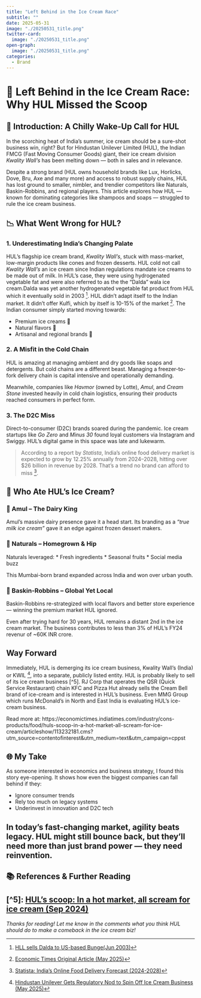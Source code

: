 ```yaml
---
title: "Left Behind in the Ice Cream Race"
subtitle: ""
date: 2025-05-31
image: "./20250531_title.png"
twitter-card:
  image: "./20250531_title.png"
open-graph:
  image: "./20250531_title.png"
categories:
  - Brand
---
```


# 🍦 Left Behind in the Ice Cream Race: Why HUL Missed the Scoop

## 🧊 Introduction: A Chilly Wake-Up Call for HUL
In the scorching heat of India's summer, ice cream should be a sure-shot business win, right? But for Hindustan Unilever Limited (HUL), the Indian FMCG (Fast Moving Consumer Goods) giant, their ice cream division *Kwality Wall’s* has been melting down — both in sales and in relevance.

Despite a strong brand (HUL owns household brands like Lux, Horlicks, Dove, Bru, Axe and many more) and access to robust supply chains, HUL has lost ground to smaller, nimbler, and trendier competitors like Naturals, Baskin-Robbins, and regional players. This article explores how HUL — known for dominating categories like shampoos and soaps — struggled to rule the ice cream business.

## 📉 What Went Wrong for HUL?
### 1. **Underestimating India's Changing Palate**
HUL’s flagship ice cream brand, *Kwality Wall’s*, stuck with mass-market, low-margin products like cones and frozen desserts. HUL cold not call *Kwality Wall’s* an ice cream since Indian regulations mandate ice creams to be made out of milk. In HUL's case, they were using hydrogenated vegetable fat and were also referred to as the the "Dalda" wala ice cream.Dalda was yet another hydrogenated vegetable fat product from HUL which it eventually sold in 2003 [^1]. HUL didn’t adapt itself to the Indian market. It didn't offer Kulfi, which by itself is 10-15% of the market [^2]. The Indian consumer simply started moving towards:

* Premium ice creams 🍨
* Natural flavors 🥭
* Artisanal and regional brands 🌿

### 2. **A Misfit in the Cold Chain**
HUL is amazing at managing ambient and dry goods like soaps and detergents. But cold chains are a different beast. Managing a freezer-to-fork delivery chain is capital intensive and operationally demanding.

Meanwhile, companies like *Havmor* (owned by Lotte), *Amul*, and *Cream Stone* invested heavily in cold chain logistics, ensuring their products reached consumers in perfect form.

### 3. **The D2C Miss**
Direct-to-consumer (D2C) brands soared during the pandemic. Ice cream startups like *Go Zero* and *Minus 30* found loyal customers via Instagram and Swiggy. HUL’s digital game in this space was late and lukewarm.

> According to a report by *Statista*, India’s online food delivery market is expected to grow by 12.25% annually from 2024–2028, hitting over \$26 billion in revenue by 2028. That’s a trend no brand can afford to miss [^3].

## 🍧 Who Ate HUL’s Ice Cream?
### 🥇 Amul – The Dairy King
Amul’s massive dairy presence gave it a head start. Its branding as a *“true milk ice cream”* gave it an edge against frozen dessert makers.

### 🥈 Naturals – Homegrown & Hip
Naturals leveraged:
* Fresh ingredients
* Seasonal fruits
* Social media buzz

This Mumbai-born brand expanded across India and won over urban youth.

### 🥉 Baskin-Robbins – Global Yet Local
Baskin-Robbins re-strategized with local flavors and better store experience — winning the premium market HUL ignored.

Even after trying hard for 30 years, HUL remains a distant 2nd in the ice cream market. The business contributes to less than 3% of HUL's FY24 revenur of ~60K INR crore.

## Way Forward
Immediately, HUL is demerging its ice cream business, Kwality Wall's (India) or KWIL [^4], into a separate, publicly listed entity. HUL is probably likely to sell of its ice cream business [^5]. RJ Corp that operates the QSR (Quick Service Restaurant) chain KFC and Pizza Hut already sells the Cream Bell brand of ice-cream and is interested in HUL's business. Even MMG Group which runs McDonald's in North and East India is evaluating HUL's ice-cream business.

Read more at:
https://economictimes.indiatimes.com/industry/cons-products/food/huls-scoop-in-a-hot-market-all-scream-for-ice-cream/articleshow/113232181.cms?utm_source=contentofinterest&utm_medium=text&utm_campaign=cppst

## 🌐 My Take
As someone interested in economics and business strategy, I found this story eye-opening. It shows how even the biggest companies can fall behind if they:

* Ignore consumer trends
* Rely too much on legacy systems
* Underinvest in innovation and D2C tech

In today’s fast-changing market, agility beats legacy. HUL might still bounce back, but they'll need more than just brand power — they need reinvention.
---

## 📚 References & Further Reading
[^1]: [HLL sells Dalda to US-based Bunge(Jun 2003)](https://timesofindia.indiatimes.com/business/india-business/hll-sells-dalda-to-us-based-bunge/articleshow/33310.cms)
[^2]:  [Economic Times Original Article (May 2025)](https://economictimes.indiatimes.com/prime/consumer/left-out-in-a-hot-market-how-a-melted-ice-cream-business-gave-hul-the-chills/primearticleshow/113338491.cms?from=mdr)
[^3]: [Statista: India’s Online Food Delivery Forecast (2024-2028)](https://www.statista.com/outlook/dmo/eservices/online-food-delivery/india)
[^4]: [Hindustan Unilever Gets Regulatory Nod to Spin Off Ice Cream Business (May 2025)](https://www.outlookbusiness.com/markets/hul-gets-regulatory-nod-to-spin-off-ice-cream-business-key-details-here)
[^5]: [HUL's scoop: In a hot market, all scream for ice cream (Sep 2024)](https://economictimes.indiatimes.com/industry/cons-products/food/huls-scoop-in-a-hot-market-all-scream-for-ice-cream/articleshow/113232181.cms?from=mdr)
---

*Thanks for reading! Let me know in the comments what you think HUL should do to make a comeback in the ice cream biz!*
